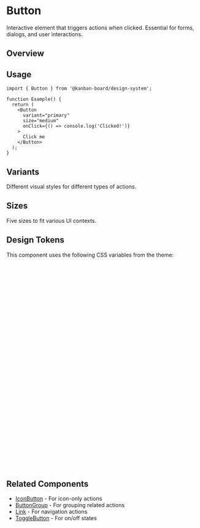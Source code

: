 
<Meta of={ButtonStories} />

# Button

Interactive element that triggers actions when clicked. Essential for forms, dialogs, and user interactions.

## Overview

<Canvas of={ButtonStories.Default} />

<Controls sort="requiredFirst" />

## Usage

```tsx
import { Button } from '@kanban-board/design-system';

function Example() {
  return (
    <Button
      variant="primary"
      size="medium"
      onClick={() => console.log('Clicked!')}
    >
      Click me
    </Button>
  );
}
```

## Variants

Different visual styles for different types of actions.

<Canvas of={ButtonStories.Variants} />

## Sizes

Five sizes to fit various UI contexts.

<Canvas of={ButtonStories.Sizes} />

## Design Tokens

This component uses the following CSS variables from the theme:

```css
/* Colors */
--primary-base
--primary-hover
--primary-active
--primary-text-on-primary
--secondary-border
--secondary-hover
--danger-base
--danger-hover
--success-base
--success-hover
--warning-base
--warning-hover
--text
--surface

/* Spacing */
--space-2
--space-3
--space-4
--space-5
--space-6

/* Typography */
--font-size-xs
--font-size-sm
--font-size-base
--font-size-lg
--font-size-xl
--font-weight-medium

/* Other */
--border-radius-md
--duration-fast
--shadow-sm
--focus-ring
```

## Related Components

- [IconButton](./IconButton/IconButton.mdx) - For icon-only actions
- [ButtonGroup](./ButtonGroup/ButtonGroup.mdx) - For grouping related actions
- [Link](./Link/Link.mdx) - For navigation actions
- [ToggleButton](./ToggleButton/ToggleButton.mdx) - For on/off states
